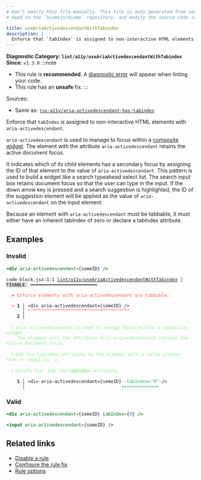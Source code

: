 ```yaml
---
# Don't modify this file manually. This file is auto generated from source, and you will lose your changes next time the website is built.
# Head to the `biomejs/biome` repository, and modify the source code in there.

title: useAriaActivedescendantWithTabindex
description: |
  Enforce that `tabIndex` is assigned to non-interactive HTML elements with `aria-activedescendant`.
---
```


**Diagnostic Category: `lint/a11y/useAriaActivedescendantWithTabindex`**
<Tabs>
<TabItem label="JSX and TSX" icon="seti:javascript">
**Since**: `v1.3.0`
:::note
- This rule is **recommended**. A [diagnostic error](/reference/diagnostics#error) will appear when linting your code.
- This rule has an **unsafe** fix.
:::

Sources: 
- Same as: <a href="https://github.com/jsx-eslint/eslint-plugin-jsx-a11y/blob/main/docs/rules/aria-activedescendant-has-tabindex.md" target="_blank"><code>jsx-a11y/aria-activedescendant-has-tabindex</code></a>

Enforce that `tabIndex` is assigned to non-interactive HTML elements with `aria-activedescendant`.

`aria-activedescendant` is used to manage to focus within a [composite widget](https://www.w3.org/TR/wai-aria/#composite).
The element with the attribute `aria-activedescendant` retains the active document focus.

It indicates which of its child elements has a secondary focus by assigning the ID of that
element to the value of `aria-activedescendant`. This pattern is used to build a widget
like a search typeahead select list. The search input box retains document focus
so that the user can type in the input. If the down arrow key is pressed and
a search suggestion is highlighted, the ID of the suggestion element will be applied
as the value of `aria-activedescendant` on the input element.

Because an element with `aria-activedescendant` must be tabbable,
it must either have an inherent tabIndex of zero or declare a tabIndex attribute.

## Examples

### Invalid

```jsx
<div aria-activedescendant={someID} />
```

<pre class="language-text"><code class="language-text">code-block.jsx:1:1 <a href="https://biomejs.dev/linter/rules/use-aria-activedescendant-with-tabindex">lint/a11y/useAriaActivedescendantWithTabindex</a> <span style="color: #000; background-color: #ddd;"> FIXABLE </span> ━━━━━━━━━━━━━━━━━━━━━━━━━<br /><br />  <strong><span style="color: Tomato;">✖</span></strong> <span style="color: Tomato;">Enforce elements with aria-activedescendant are tabbable.</span><br />  <br />  <strong><span style="color: Tomato;">&gt;</span></strong> <strong>1 │ </strong>&lt;div aria-activedescendant=&#123;someID&#125; /&gt;<br />   <strong>   │ </strong><strong><span style="color: Tomato;">^</span></strong><strong><span style="color: Tomato;">^</span></strong><strong><span style="color: Tomato;">^</span></strong><strong><span style="color: Tomato;">^</span></strong><strong><span style="color: Tomato;">^</span></strong><strong><span style="color: Tomato;">^</span></strong><strong><span style="color: Tomato;">^</span></strong><strong><span style="color: Tomato;">^</span></strong><strong><span style="color: Tomato;">^</span></strong><strong><span style="color: Tomato;">^</span></strong><strong><span style="color: Tomato;">^</span></strong><strong><span style="color: Tomato;">^</span></strong><strong><span style="color: Tomato;">^</span></strong><strong><span style="color: Tomato;">^</span></strong><strong><span style="color: Tomato;">^</span></strong><strong><span style="color: Tomato;">^</span></strong><strong><span style="color: Tomato;">^</span></strong><strong><span style="color: Tomato;">^</span></strong><strong><span style="color: Tomato;">^</span></strong><strong><span style="color: Tomato;">^</span></strong><strong><span style="color: Tomato;">^</span></strong><strong><span style="color: Tomato;">^</span></strong><strong><span style="color: Tomato;">^</span></strong><strong><span style="color: Tomato;">^</span></strong><strong><span style="color: Tomato;">^</span></strong><strong><span style="color: Tomato;">^</span></strong><strong><span style="color: Tomato;">^</span></strong><strong><span style="color: Tomato;">^</span></strong><strong><span style="color: Tomato;">^</span></strong><strong><span style="color: Tomato;">^</span></strong><strong><span style="color: Tomato;">^</span></strong><strong><span style="color: Tomato;">^</span></strong><strong><span style="color: Tomato;">^</span></strong><strong><span style="color: Tomato;">^</span></strong><strong><span style="color: Tomato;">^</span></strong><strong><span style="color: Tomato;">^</span></strong><strong><span style="color: Tomato;">^</span></strong><strong><span style="color: Tomato;">^</span></strong><br />    <strong>2 │ </strong><br />  <br />  <strong><span style="color: lightgreen;">ℹ</span></strong> <span style="color: lightgreen;">aria-activedescendant is used to manage focus within a composite widget.<br /></span>    <span style="color: lightgreen;">The element with the attribute aria-activedescendant retains the active document focus.</span><br />  <br />  <strong><span style="color: lightgreen;">ℹ</span></strong> <span style="color: lightgreen;">Add the tabIndex attribute to the element with a value greater than or equal to -1.</span><br />  <br />  <strong><span style="color: lightgreen;">ℹ</span></strong> <span style="color: lightgreen;">Unsafe fix</span><span style="color: lightgreen;">: </span><span style="color: lightgreen;">Add the </span><span style="color: lightgreen;"><strong>tabIndex</strong></span><span style="color: lightgreen;"> attribute.</span><br />  <br />  <strong>  1 │ </strong>&lt;div<span style="opacity: 0.8;">·</span>aria-activedescendant=&#123;someID&#125;<span style="opacity: 0.8;"><span style="color: MediumSeaGreen;">·</span></span><span style="opacity: 0.8;"><span style="color: MediumSeaGreen;">·</span></span><span style="color: MediumSeaGreen;">t</span><span style="color: MediumSeaGreen;">a</span><span style="color: MediumSeaGreen;">b</span><span style="color: MediumSeaGreen;">I</span><span style="color: MediumSeaGreen;">n</span><span style="color: MediumSeaGreen;">d</span><span style="color: MediumSeaGreen;">e</span><span style="color: MediumSeaGreen;">x</span><span style="color: MediumSeaGreen;">=</span><span style="color: MediumSeaGreen;">&quot;</span><span style="color: MediumSeaGreen;">0</span><span style="color: MediumSeaGreen;">&quot;</span><span style="opacity: 0.8;">·</span>/&gt;<br />  <strong>    │ </strong>                                   <span style="color: MediumSeaGreen;">+</span><span style="color: MediumSeaGreen;">+</span><span style="color: MediumSeaGreen;">+</span><span style="color: MediumSeaGreen;">+</span><span style="color: MediumSeaGreen;">+</span><span style="color: MediumSeaGreen;">+</span><span style="color: MediumSeaGreen;">+</span><span style="color: MediumSeaGreen;">+</span><span style="color: MediumSeaGreen;">+</span><span style="color: MediumSeaGreen;">+</span><span style="color: MediumSeaGreen;">+</span><span style="color: MediumSeaGreen;">+</span><span style="color: MediumSeaGreen;">+</span><span style="color: MediumSeaGreen;">+</span>   <br /></code></pre>

### Valid

```jsx
<div aria-activedescendant={someID} tabIndex={0} />
```

```jsx
<input aria-activedescendant={someID} />
```

## Related links

- [Disable a rule](/linter/#disable-a-lint-rule)
- [Configure the rule fix](/linter#configure-the-rule-fix)
- [Rule options](/linter/#rule-options)

</TabItem>
</Tabs>

